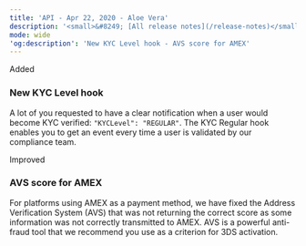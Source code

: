 ```yaml
---
title: 'API - Apr 22, 2020 - Aloe Vera'  
description: '<small>&#8249; [All release notes](/release-notes)</small>'  
mode: wide  
'og:description': 'New KYC Level hook - AVS score for AMEX'  
---
```

  
  <div class="pill pill-green">Added</div> 
  
### New KYC Level hook  

A lot of you requested to have a clear notification when a user would become KYC verified: `"KYCLevel": "REGULAR"`. The KYC Regular hook enables you to get an event every time a user is validated by our compliance team.  
  <div class="pill pill-blue">Improved</div> 
  
### AVS score for AMEX  

For platforms using AMEX as a payment method, we have fixed the Address Verification System (AVS) that was not returning the correct score as some information was not correctly transmitted to AMEX. AVS is a powerful anti-fraud tool that we recommend you use as a criterion for 3DS activation.